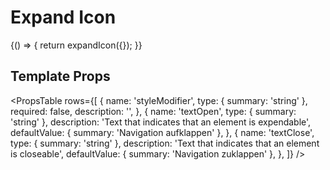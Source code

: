 
<Meta title="Atoms/Expand Icon" />

# Expand Icon


<Preview>
  <Story name="Default">
    {() => {
      return expandIcon({});
    }}
  </Story>
</Preview>

## Template Props

<PropsTable
  rows={[
    {
      name: 'styleModifier',
      type: { summary: 'string' },
      required: false,
      description: '',
    },
    {
      name: 'textOpen',
      type: { summary: 'string' },
      description: 'Text that indicates that an element is expendable',
      defaultValue: { summary: 'Navigation aufklappen' },
    },
    {
      name: 'textClose',
      type: { summary: 'string' },
      description: 'Text that indicates that an element is closeable',
      defaultValue: { summary: 'Navigation zuklappen' },
    },
  ]}
/>
